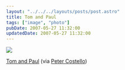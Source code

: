 ```yaml
---
layout: "../../../layouts/posts/post.astro"
title: Tom and Paul
tags: ["image", "photo"]
pubDate: 2007-05-27 11:32:00
updatedDate: 2007-05-27 11:32:00
---
```


![](/images/notes/tom-and-paul.jpg)

[Tom and Paul](https://www.flickr.com/photos/petercostello/438416775) (via [Peter
Costello](http://flickr.com/photos/petercostello))
